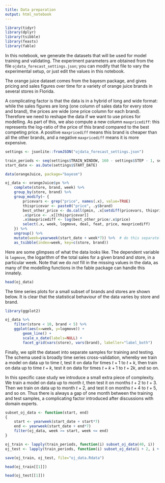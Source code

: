 ```yaml
---
title: Data preparation
output: html_notebook
---
```


```r
library(tidyr)
library(dplyr)
library(tsibble)
library(feasts)
library(fable)
```

In this notebook, we generate the datasets that will be used for model training and validating. The experiment parameters are obtained from the file `ojdata_forecast_settings.json`; you can modify that file to vary the experimental setup, or just edit the values in this notebook.

The orange juice dataset comes from the bayesm package, and gives pricing and sales figures over time for a variety of orange juice brands in several stores in Florida.

A complicating factor is that the data is in a hybrid of long and wide format: while the sales figures are long (one column of sales data for every store and brand), the prices are wide (one price column for each brand). Therefore we need to reshape the data if we want to use prices for modelling. As part of this, we also compute a new column `maxpricediff`: this represents the log-ratio of the price of this brand compared to the best competing price. A positive `maxpricediff` means this brand is cheaper than all the other brands, and a negative `maxpricediff` means it is more expensive.

```r
settings <- jsonlite::fromJSON("ojdata_forecast_settings.json")

train_periods <- seq(settings$TRAIN_WINDOW, 160 - settings$STEP - 1, settings$STEP)
start_date <- as.Date(settings$START_DATE)

data(orangeJuice, package="bayesm")

oj_data <- orangeJuice$yx %>%
    complete(store, brand, week) %>%
    group_by(store, brand) %>%
    group_modify(~ {
        pricevars <- grep("price", names(.x), value=TRUE)
        thispricevar <- paste0("price", .y$brand)
        best_other_price <- do.call(pmin, .x[setdiff(pricevars, thispricevar)])
        .x$price <- .x[[thispricevar]]
        .x$maxpricediff <- log(best_other_price/.x$price)
        select(.x, week, logmove, deal, feat, price, maxpricediff)
    }) %>%
    ungroup() %>%
    mutate(week=yearweek(start_date + week*7)) %>%  # do this separately because of tsibble/vctrs issues
    as_tsibble(index=week, key=c(store, brand))
```

Here are some glimpses of what the data looks like. The dependent variable is `logmove`, the logarithm of the total sales for a given brand and store, in a particular week. Note that we do _not_ fill in the missing values in the data, as many of the modelling functions in the fable package can handle this innately.

```r
head(oj_data)
```

The time series plots for a small subset of brands and stores are shown below. It is clear that the statistical behaviour of the data varies by store and brand.

```r
library(ggplot2)

oj_data %>%
    filter(store < 10, brand < 5) %>%
    ggplot(aes(x=week, y=logmove)) +
        geom_line() +
        scale_x_date(labels=NULL) +
        facet_grid(vars(store), vars(brand), labeller="label_both")
```

Finally, we split the dataset into separate samples for training and testing. The schema used is broadly time series cross-validation, whereby we train a model on data up to time $t$, test it on data for times $t+1$ to $t+k$, then train on data up to time $t+k$, test it on data for times $t+k+1$ to $t+2k$, and so on.

In this specific case study we introduce a small extra piece of complexity. We train a model on data up to month $t$, then test it on months $t+2$ to $t+3$. Then we train on data up to month $t+2$, and test it on months $t+4$ to $t+5$, and so on. Thus there is always a gap of one month between the training and test samples, a complicating factor introduced after discussions with domain experts.

```r
subset_oj_data <- function(start, end)
{
    start <- yearweek(start_date + start*7)
    end <- yearweek(start_date + end*7)
    filter(oj_data, week >= start, week <= end)
}

oj_train <- lapply(train_periods, function(i) subset_oj_data(40, i))
oj_test <- lapply(train_periods, function(i) subset_oj_data(i + 2, i + settings$STEP + 1))

save(oj_train, oj_test, file="oj_data.Rdata")

head(oj_train[[1]])

head(oj_test[[1]])
```
